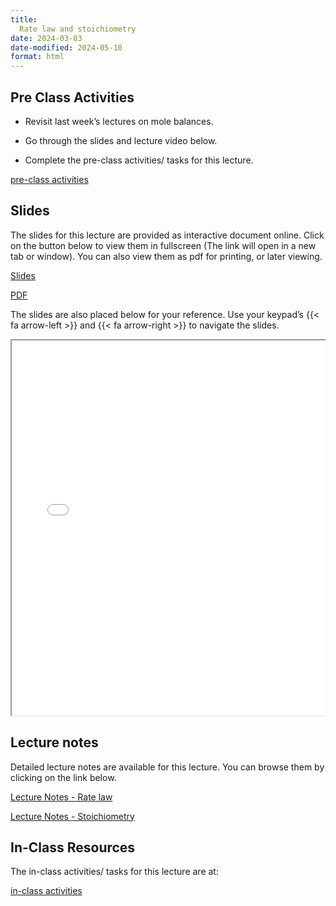 ```yaml
---
title: 
  Rate law and stoichiometry
date: 2024-03-03
date-modified: 2024-05-10
format: html
---
```


## Pre Class Activities

- Revisit last week's lectures on mole balances.  

- Go through the slides and lecture video below. 

- Complete the pre-class activities/ tasks for this lecture.

:::{.grid}
::: {.g-col-5}

[pre-class activities](../../notes/03-rate-law-and-stoichiometry/pre-class-activities.qmd){.btn .btn-success .btn-lg role="button"}

:::
:::

## Slides

The slides for this lecture are provided as interactive document online. Click
on the button below to view them in fullscreen (The link will open in a new tab
or window). You can also view them as pdf for printing, or later viewing.  

:::{.grid}
::: {.g-col-1}
[Slides](../../slides/03-rate-law-and-stoichiometry/index.qmd){target="_blank" .btn .btn-success .btn-lg role="button"}

:::

::: {.g-col-1}
[PDF](../../slides/03-rate-law-and-stoichiometry/03-rate-law-and-stoichiometry.pdf){target="_blank" .btn .btn-info .btn-lg role="button"}

:::
:::

The slides are also placed below for your reference. Use your keypad's
{{< fa arrow-left >}} and {{< fa arrow-right >}} to navigate the slides.

::: {.container style="position: relative;overflow: hidden;width:
100%;min-height:600px;"}
<iframe src="../../slides/03-rate-law-and-stoichiometry/"
style="position=absolute;top: 0;left: 0;bottom: 0;right: 0;width:
100%;min-height:600px;"></iframe>
:::

<!--
## Videos

::: {.panel-tabset}
## Overview of chemical reaction engineering
{{< video https://www.youtube.com/embed/e3H5DPYlOF8 >}}

:::
-->

## Lecture notes

Detailed lecture notes are available for this lecture. 
You can browse them by
clicking on the link below. 

:::{.grid}
::: {.g-col-5}
[Lecture Notes - Rate law](../../notes/03-rate-law-and-stoichiometry/Ranjeet_Notes_Fogler_Chapter 03 - Rate law.pdf){.btn .btn-success .btn-lg role="button"}

:::

::: {.g-col-5}
[Lecture Notes - Stoichiometry](../../notes/03-rate-law-and-stoichiometry/Ranjeet_Notes_Fogler_Chapter 04 - Stoichiometry.pdf){.btn .btn-success .btn-lg role="button"}

:::

:::


## In-Class Resources

The in-class activities/ tasks for this lecture are at:

:::{.grid}
::: {.g-col-5}

[in-class activities](../../notes/03-rate-law-and-stoichiometry/in-class-activities.qmd){.btn .btn-success .btn-lg role="button"}

:::
:::






